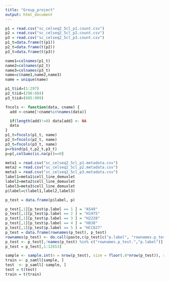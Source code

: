```yaml
---
title: "Group_project"
output: html_document
---
```


```r
p1 = read.csv("sc_celseq2_5cl_p1.count.csv")
p2 = read.csv("sc_celseq2_5cl_p2.count.csv")
p3 = read.csv("sc_celseq2_5cl_p3.count.csv")
p1_t=data.frame(t(p1))
p2_t=data.frame(t(p2))
p3_t=data.frame(t(p3))
```


```r
name1=colnames(p1_t)
name2=colnames(p2_t)
name3=colnames(p3_t)
name=c(name1,name2,name3)
name = unique(name)
```

```r
p1_t$id=(1:297)
p2_t$id=(298:604)
p3_t$id=(605:909)
```

```r
fncols <- function(data, cname) {
  add <-cname[!cname%in%names(data)]

  if(length(add)!=0) data[add] <- NA
  data
}
p1_t=fncols(p1_t, name)
p2_t=fncols(p2_t, name)
p3_t=fncols(p3_t, name)
p=rbind(p1_t,p2_t,p3_t)
p=p[,colSums(is.na(p))==0]
```

```r
meta1 = read.csv("sc_celseq2_5cl_p1.metadata.csv")
meta2 = read.csv("sc_celseq2_5cl_p2.metadata.csv")
meta3 = read.csv("sc_celseq2_5cl_p3.metadata.csv")
label1=meta1$cell_line_demuxlet
label2=meta2$cell_line_demuxlet
label3=meta3$cell_line_demuxlet
p$label=c(label1,label2,label3)
```

```r
p_test = data.frame(p$label, p)
```

```r
p_test[,1][p_test$p.label == 1 ] = "A549"
p_test[,1][p_test$p.label == 2 ] = "H1975"
p_test[,1][p_test$p.label == 3 ] = "H2228"
p_test[,1][p_test$p.label == 4 ] = "H838"
p_test[,1][p_test$p.label == 5 ] = "HCC827"
p_test = data.frame(rownames(p_test), p_test)
rownames(p_test) <- do.call(paste,c(p_test[c("p.label", "rownames.p_test.")],sep="_"))
p_test <- p_test[,!names(p_test) %in% c("rownames.p_test.","p.label")]
p_test = p_test[,1:12653]
```

```r
sample <- sample.int(n = nrow(p_test), size = floor(.8*nrow(p_test)), replace = F)
train <- p_samll[sample, ]
test  <- p_samll[-sample, ]
test = t(test)
train = t(train)
```


